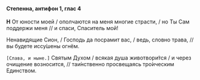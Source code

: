 #### Степенна, антифон 1, глас 4

**Н** От юности моей / ополчаются на меня многие страсти, / но Ты Сам поддержи меня // и спаси, Спаситель мой!

Ненавидящие Сион, / Господь да посрамит вас, / ведь, словно трава, // вы будете иссу́шены огнём.

<R>`[Слава, и ныне.]`</R> Святым Духом / всякая душа животвори́тся / и через очищение возносится, // таи́нственно просвещаясь тро́ическим Единством.
